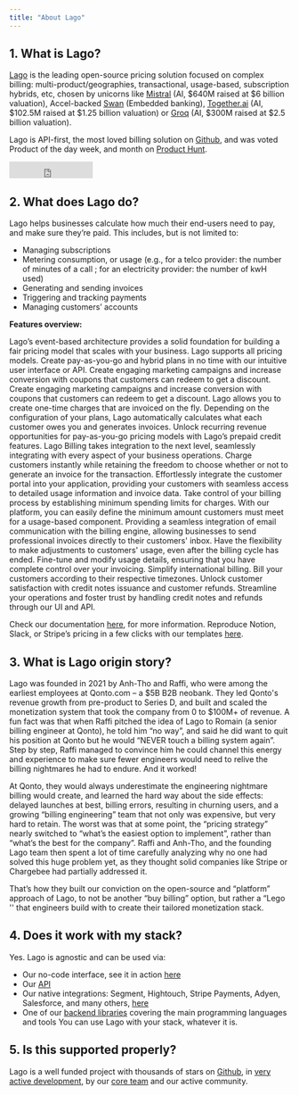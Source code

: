 ```yaml
---
title: "About Lago"
---
```


## 1. What is Lago?

[Lago](https://www.getlago.com/) is the leading open-source pricing solution focused on complex billing: multi-product/geographies,
transactional, usage-based, subscription hybrids, etc, chosen by unicorns like [Mistral](https://techcrunch.com/2024/06/11/paris-based-ai-startup-mistral-ai-raises-640-million/) (AI, \$640M raised at \$6 billion valuation),
Accel-backed [Swan](https://techcrunch.com/2023/09/13/swan-secures-40-million-to-bring-embedded-banking-to-europe/) (Embedded banking), [Together.ai](https://techcrunch.com/2023/11/29/together-lands-102-5m-investment-to-grow-its-cloud-for-training-generative-ai/) (AI, \$102.5M raised at \$1.25 billion valuation) or [Groq](https://www.businessinsider.com/groq-could-reach-2-5-billion-in-new-funding-round-2024-6) (AI, \$300M raised at \$2.5 billion valuation).

Lago is API-first, the most loved billing solution on [Github](https://github.com/getlago/lago), and was voted Product of the day week,
and month on [Product Hunt](https://www.producthunt.com/products/lago).

<iframe
  src="https://ghbtns.com/github-btn.html?user=getlago&amp;repo=lago&amp;type=star&amp;count=true&amp;size=large"
  frameborder="0"
  scrolling="0"
  width="150"
  height="30"
  title="GitHub"
></iframe>

## 2. What does Lago do?

Lago helps businesses calculate how much their end-users need to pay, and make sure they’re paid.
This includes, but is not limited to:

- Managing subscriptions
- Metering consumption, or usage (e.g., for a telco provider: the number of minutes of a call ; for an electricity provider: the number of kwH used)
- Generating and sending invoices
- Triggering and tracking payments
- Managing customers’ accounts

**Features overview:**

<CardGroup cols={2}>
  <Card
    title="Real-time usage metering"
    href="https://www.getlago.com/products/metering"
  >
    Lago’s event-based architecture provides a solid foundation for building a
    fair pricing model that scales with your business.
  </Card>
  <Card
    title="Flexible plan configuration"
    href="https://www.getlago.com/products/plans"
  >
    Lago supports all pricing models. Create pay-as-you-go and hybrid plans in
    no time with our intuitive user interface or API.
  </Card>
  <Card
    title="Coupons and discounts"
    href="https://www.getlago.com/products/coupons"
  >
    Create engaging marketing campaigns and increase conversion with coupons
    that customers can redeem to get a discount.
  </Card>
  <Card
    title="Coupons and discounts"
    href="https://www.getlago.com/products/coupons"
  >
    Create engaging marketing campaigns and increase conversion with coupons
    that customers can redeem to get a discount.
  </Card>
  <Card
    title="Add-ons and one-off invoices"
    href="https://www.getlago.com/products/add-on"
  >
    Lago allows you to create one-time charges that are invoiced on the fly.
  </Card>
  <Card
    title="Invoices generation"
    href="https://www.getlago.com/products/invoicing"
  >
    Depending on the configuration of your plans, Lago automatically calculates
    what each customer owes you and generates invoices.
  </Card>
  <Card
    title="Prepaid credits"
    href="https://www.getlago.com/products/prepaid-credits"
  >
    Unlock recurring revenue opportunities for pay-as-you-go pricing models with
    Lago’s prepaid credit features.
  </Card>
  <Card title="Integrations" href="https://www.getlago.com/integrations">
    Lago Billing takes integration to the next level, seamlessly integrating
    with every aspect of your business operations.
  </Card>
  <Card
    title="Instant charges"
    href="https://www.getlago.com/premium-features/instant-charges"
  >
    Charge customers instantly while retaining the freedom to choose whether or
    not to generate an invoice for the transaction.
  </Card>
  <Card
    title="Customer portal"
    href="https://www.getlago.com/premium-features/customer-portal"
  >
    Effortlessly integrate the customer portal into your application, providing
    your customers with seamless access to detailed usage information and
    invoice data.
  </Card>
  <Card
    title="Spending minimums"
    href="https://www.getlago.com/premium-features/spending-minimum"
  >
    Take control of your billing process by establishing minimum spending limits
    for charges. With our platform, you can easily define the minimum amount
    customers must meet for a usage-based component.
  </Card>
  <Card
    title="Email invoices"
    href="https://www.getlago.com/premium-features/email-invoices"
  >
    Providing a seamless integration of email communication with the billing
    engine, allowing businesses to send professional invoices directly to their
    customers' inbox.
  </Card>
  <Card
    title="Grace periods"
    href="https://www.getlago.com/premium-features/grace-periods"
  >
    Have the flexibility to make adjustments to customers' usage, even after the
    billing cycle has ended. Fine-tune and modify usage details, ensuring that
    you have complete control over your invoicing.
  </Card>
  <Card
    title="Billing timezones"
    href="https://www.getlago.com/premium-features/timezones"
  >
    Simplify international billing. Bill your customers according to their
    respective timezones.
  </Card>
  <Card
    title="Credit notes and refunds"
    href="https://www.getlago.com/premium-features/credit-notes-refunds"
  >
    Unlock customer satisfaction with credit notes issuance and customer
    refunds. Streamline your operations and foster trust by handling credit
    notes and refunds through our UI and API.
  </Card>
</CardGroup>

Check our documentation [here](https://docs.getlago.com/guide/introduction/welcome-to-lago), for more information.
Reproduce Notion, Slack, or Stripe’s pricing in a few clicks with our templates [here](https://www.getlago.com/resources/templates/all).

## 3. What is Lago origin story?

Lago was founded in 2021 by Anh-Tho and Raffi, who were among the earliest employees at Qonto.com – a \$5B B2B neobank. They led Qonto's revenue growth from pre-product to Series D, and built and scaled the monetization system that took the company from 0 to $100M+ of revenue.
A fun fact was that when Raffi pitched the idea of Lago to Romain (a senior billing engineer at Qonto), he told him “no way”, and said he did want to quit his position at Qonto but he would “NEVER touch a billing system again”.
Step by step, Raffi managed to convince him he could channel this energy and experience to make sure fewer engineers would need to relive the billing nightmares he had to endure. And it worked!

At Qonto, they would always underestimate the engineering nightmare billing would create, and learned the hard way about the side effects: delayed launches at best, billing errors, resulting in churning users, and a growing “billing engineering” team that not only was expensive, but very hard to retain. The worst was that at some point, the “pricing strategy” nearly switched to “what’s the easiest option to implement”, rather than “what’s the best for the company”.
Raffi and Anh-Tho, and the founding Lago team then spent a lot of time carefully analyzing why no one had solved this huge problem yet, as they thought solid companies like Stripe or Chargebee had partially addressed it.

That’s how they built our conviction on the open-source and “platform” approach of Lago, to not be another “buy billing” option, but rather a “Lego '' that engineers build with to create their tailored monetization stack.

## 4. Does it work with my stack?

Yes. Lago is agnostic and can be used via:

- Our no-code interface, see it in action [here](https://youtu.be/dXnoMRetsr4)
- Our [API](https://doc.getlago.com/api-reference/intro)
- Our native integrations: Segment, Hightouch, Stripe Payments, Adyen, Salesforce, and many others, [here](https://www.getlago.com/integrations)
- One of our [backend libraries](https://doc.getlago.com/api-reference/intro) covering the main programming languages and tools
  You can use Lago with your stack, whatever it is.

## 5. Is this supported properly?

Lago is a well funded project with thousands of stars on [Github](https://github.com/getlago/lago), in [very active development](https://github.com/getlago/lago-api/graphs/commit-activity), by our [core team](https://www.getlago.com/about-us) and our active community.
